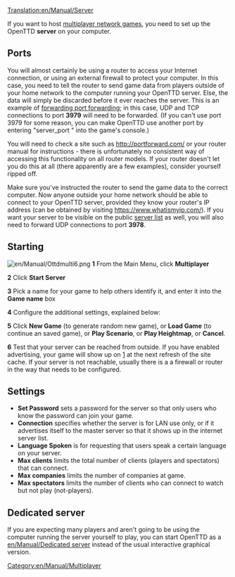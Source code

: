 [[Translation:en/Manual/Server]]

If you want to host [[en/Manual/Multiplayer|multiplayer network games]], you need to set up the OpenTTD '''server''' on your computer.
== Ports ==
You will almost certainly be using a router to access your Internet connection, or using an external firewall to protect your computer. In this case, you need to tell the router to send game data from players outside of your home network to the computer running your OpenTTD server. Else, the data will simply be discarded before it ever reaches the server. This is an example of [https://www.wikipedia.org/wiki/Port forwarding port forwarding]; in this case, UDP and TCP connections to port '''3979''' will need to be forwarded. (If you can't use port 3979 for some reason, you can make OpenTTD use another port by entering "server_port <number>" into the game's console.)

You will need to check a site such as http://portforward.com/ or your router manual for instructions - there is unfortunately no consistent way of accessing this functionality on all router models. If your router doesn't let you do this at all (there apparently are a few examples), consider yourself ripped off.

Make sure you've instructed the router to send the game data to the correct computer. Now anyone outside your home network should be able to connect to your OpenTTD server, provided they know your router's IP address (can be obtained by visiting https://www.whatismyip.com/). If you want your server to be visible on the public [http://www.openttd.org/en/servers server list] as well, you will also need to forward UDP connections to port '''3978'''.

== Starting ==
[[File:en/Manual/Ottdmulti6.png|right]]
'''1''' From the Main Menu, click '''Multiplayer'''

'''2''' Click '''Start Server'''

'''3''' Pick a name for your game to help others identify it, and enter it into the '''Game name''' box

'''4''' Configure the additional settings, explained below:

'''5''' Click '''New Game''' (to generate random new game), or '''Load Game''' (to continue an saved game), or '''Play Scenario''', or '''Play Heightmap''', or '''Cancel'''.

'''6''' Test that your server can be reached from outside. If you have enabled advertising, your game will show up on [http://www.openttd.org/servers] at the next refresh of the site cache. If your server is not reachable, usually there is a a firewall or router in the way that needs to be configured.
==Settings==
*'''Set Password''' sets a password for the server so that only users who know the password can join your game.
*'''Connection''' specifies whether the server is for LAN use only, or if it advertises itself to the master server so that it shows up in the internet server list.
*'''Language Spoken''' is for requesting that users speak a certain language on your server.
*'''Max clients''' limits the total number of clients (players and spectators) that can connect.
*'''Max companies''' limits the number of companies at game.
*'''Max spectators''' limits the number of clients who can connect to watch but not play (not-players).
==Dedicated server==
If you are expecting many players and aren't going to be using the computer running the server yourself to play, you can start OpenTTD as a [[en/Manual/Dedicated server]] instead of the usual interactive graphical version.

[[Category:en/Manual/Multiplayer]]